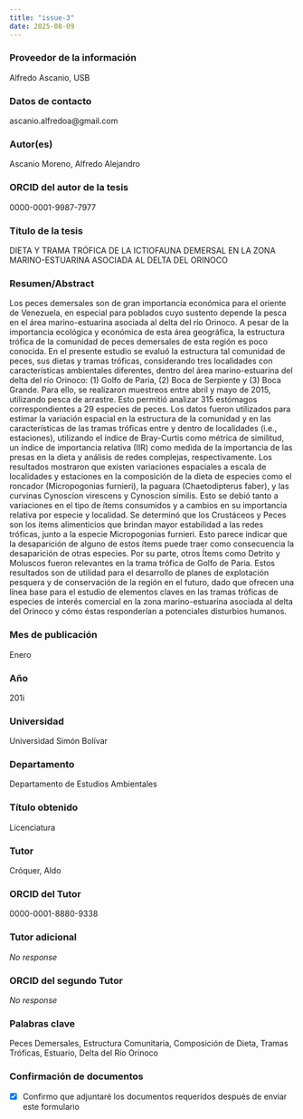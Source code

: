 ```yaml
---
title: "issue-3"
date: 2025-08-09
---
```


### Proveedor de la información

Alfredo Ascanio, USB

### Datos de contacto

ascanio.alfredoa@gmail.com

### Autor(es)

Ascanio Moreno, Alfredo Alejandro

### ORCID del autor de la tesis

0000-0001-9987-7977

### Título de la tesis

DIETA Y TRAMA TRÓFICA DE LA ICTIOFAUNA DEMERSAL EN LA ZONA MARINO-ESTUARINA ASOCIADA AL DELTA DEL ORINOCO

### Resumen/Abstract

Los peces demersales son de gran importancia económica para el oriente de Venezuela, en especial para poblados cuyo sustento depende la pesca en el área marino-estuarina asociada al delta del río Orinoco. A pesar de la importancia ecológica y económica de esta área geográfica, la estructura trófica de la comunidad de peces demersales de esta región es poco conocida. En el presente estudio se evaluó la estructura tal comunidad de peces, sus dietas y tramas tróficas, considerando tres localidades con características ambientales diferentes, dentro del área marino-estuarina del delta del río Orinoco: (1) Golfo de Paria, (2) Boca de Serpiente y (3) Boca Grande. Para ello, se realizaron muestreos entre abril y mayo de 2015, utilizando pesca de arrastre. Esto permitió analizar 315 estómagos correspondientes a 29 especies de peces. Los datos fueron utilizados para estimar la variación espacial en la estructura de la comunidad y en las características de las tramas tróficas entre y dentro de localidades (i.e., estaciones), utilizando el índice de Bray-Curtis como métrica de similitud, un índice de importancia relativa (IIR) como medida de la importancia de las presas en la dieta y análisis de redes complejas, respectivamente. Los resultados mostraron que existen variaciones espaciales a escala de localidades y estaciones en la composición de la dieta de especies como el roncador (Micropogonias furnieri), la paguara (Chaetodipterus faber), y las curvinas Cynoscion virescens y Cynoscion similis. Esto se debió tanto a variaciones en el tipo de ítems consumidos y a cambios en su importancia relativa por especie y localidad. Se determinó que los Crustáceos y Peces son los ítems alimenticios que brindan mayor estabilidad a las redes tróficas, junto a la especie Micropogonias furnieri. Esto parece indicar que la desaparición de alguno de estos ítems puede traer como consecuencia la desaparición de otras especies. Por su parte, otros Ítems como Detrito y Moluscos fueron relevantes en la trama trófica de Golfo de Paria. Estos resultados son de utilidad para el desarrollo de planes de explotación pesquera y de conservación de la región en el futuro, dado que ofrecen una línea base para el estudio de elementos claves en las tramas tróficas de especies de interés comercial en la zona marino-estuarina asociada al delta del Orinoco y cómo éstas responderían a potenciales disturbios humanos.

### Mes de publicación

Enero

### Año

201i

### Universidad

Universidad Simón Bolívar

### Departamento

Departamento de Estudios Ambientales

### Título obtenido

Licenciatura

### Tutor

Cróquer, Aldo

### ORCID del Tutor

0000-0001-8880-9338

### Tutor adicional

_No response_

### ORCID del segundo Tutor

_No response_

### Palabras clave

Peces Demersales, Estructura Comunitaria, Composición de Dieta, Tramas Tróficas, Estuario, Delta del Río Orinoco

### Confirmación de documentos

- [x] Confirmo que adjuntaré los documentos requeridos después de enviar este formulario
